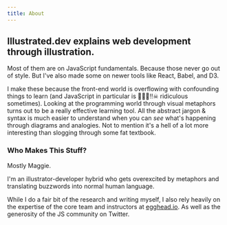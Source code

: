 ```yaml
---
title: About
---
```


## Illustrated.dev explains web development through illustration.

Most of them are on JavaScript fundamentals. Because those never go out of style.
But I've also made some on newer tools like React, Babel, and D3.

I make these because the front-end world is overflowing with confounding things to learn (and JavaScript in particular is 🍌🌟👻‼☠ ridiculous sometimes).
Looking at the programming world through visual metaphors turns out to be a really effective learning tool. All the abstract jargon & syntax is much easier to understand when you can _see_ what's happening through diagrams and analogies. Not to mention it's a hell of a lot more interesting than slogging through some fat textbook.


### Who Makes This Stuff?

Mostly Maggie.
![]()

I'm an illustrator-developer hybrid who gets overexcited by metaphors and translating buzzwords into normal human language. 

While I do a fair bit of the research and writing myself, I also rely heavily on the expertise of the core team and instructors at [egghead.io](http://egghead.io). As well as the generosity of the JS community on Twitter.